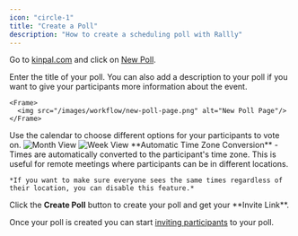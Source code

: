 ```yaml
---
icon: "circle-1"
title: "Create a Poll"
description: "How to create a scheduling poll with Rallly"
---
```


Go to [kinpal.com](https://kinpal.com) and click
on [New Poll](https://kinpal.com/new).

<Steps>
  <Step title="Enter Event Details">
    Enter the title of your poll. You can also add a description to your poll if
    you want to give your participants more information about the event.

    <Frame>
      <img src="/images/workflow/new-poll-page.png" alt="New Poll Page"/>
    </Frame>

  </Step>
  <Step title="Select Dates or Times">
    Use the calendar to choose different options for your participants to vote on.
    <Tabs>
      <Tab title="Month View">
        <Frame caption="Use Month View to select dates or create repeating time slots">
          <img src="/images/workflow/month-view.png" alt="Month View"/>
        </Frame>
      </Tab>
      <Tab title="Week View">
        <Frame caption="Use Week View to draw time slot options on a calendar">
          <img src="/images/workflow/week-view.png" alt="Week View"/>
        </Frame>
      </Tab>
    </Tabs>
    **Automatic Time Zone Conversion** - Times are automatically converted to the participant's time zone. This is useful for remote meetings where participants can be in different locations.

    *If you want to make sure everyone sees the same times regardless of their location, you can disable this feature.*

  </Step>
  <Step title="Click Create Poll">
    Click the <strong>Create Poll</strong> button to create your poll and get your **Invite Link**.
  </Step>
</Steps>

Once your poll is created you can start [inviting participants](/workflow/invite) to your poll.
